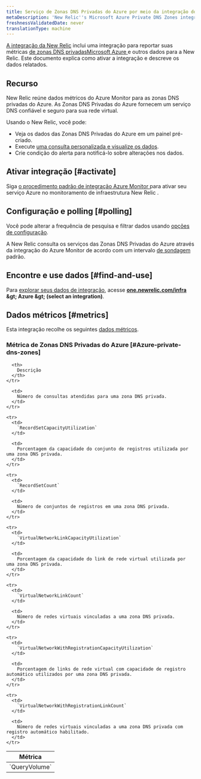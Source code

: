 ```yaml
---
title: Serviço de Zonas DNS Privadas do Azure por meio da integração do Azure Monitor
metaDescription: 'New Relic''s Microsoft Azure Private DNS Zones integration: what data it reports and how to enable it.'
freshnessValidatedDate: never
translationType: machine
---
```


[A integração da New Relic](/docs/infrastructure/introduction-infra-monitoring) inclui uma integração para reportar suas métricas [de zonas DNS privadasMicrosoft Azure ](https://learn.microsoft.com/en-us/azure/dns/private-dns-privatednszone/)e outros dados para a New Relic. Este documento explica como ativar a integração e descreve os dados relatados.

## Recurso

New Relic reúne dados métricos do Azure Monitor para as zonas DNS privadas do Azure. As Zonas DNS Privadas do Azure fornecem um serviço DNS confiável e seguro para sua rede virtual.

Usando o New Relic, você pode:

* Veja os dados das Zonas DNS Privadas do Azure em um painel pré-criado.
* Execute [uma consulta personalizada e visualize os dados](/docs/infrastructure/integrations-getting-started/getting-started/use-integration-data-new-relic-insights).
* Crie condição do alerta para notificá-lo sobre alterações nos dados.

## Ativar integração [#activate]

Siga [o procedimento padrão de integração Azure Monitor ](/docs/infrastructure/microsoft-azure-integrations/azure-integrations-list/azure-monitor)para ativar seu serviço Azure no monitoramento de infraestrutura New Relic .

## Configuração e polling [#polling]

Você pode alterar a frequência de pesquisa e filtrar dados usando [opções de configuração](/docs/infrastructure/microsoft-azure-integrations/azure-integrations-list/azure-monitor/#settings).

A New Relic consulta os serviços das Zonas DNS Privadas do Azure através da integração do Azure Monitor de acordo com um intervalo [de sondagem](/docs/infrastructure/microsoft-azure-integrations/azure-integrations-list/azure-monitor/#settings) padrão.

## Encontre e use dados [#find-and-use]

Para [explorar seus dados de integração](/docs/infrastructure/integrations/find-use-infrastructure-integration-data), acesse <DNT>**[one.newrelic.com/infra](https://one.newrelic.com/infra) &amp;gt; Azure &amp;gt; (select an integration)**</DNT>.

## Dados métricos [#metrics]

Esta integração recolhe os seguintes [dados métricos](/docs/infrastructure/integrations-getting-started/getting-started/understand-integration-data-data-types#metric).

### Métrica de Zonas DNS Privadas do Azure [#Azure-private-dns-zones]

<table>
  <thead>
    <tr>
      <th style={{ width: "300px" }}>
        Métrica
      </th>

      <th>
        Descrição
      </th>
    </tr>
  </thead>

  <tbody>
    <tr>
      <td>
        `QueryVolume`
      </td>

      <td>
        Número de consultas atendidas para uma zona DNS privada.
      </td>
    </tr>

    <tr>
      <td>
        `RecordSetCapacityUtilization`
      </td>

      <td>
        Porcentagem da capacidade do conjunto de registros utilizada por uma zona DNS privada.
      </td>
    </tr>

    <tr>
      <td>
        `RecordSetCount`
      </td>

      <td>
        Número de conjuntos de registros em uma zona DNS privada.
      </td>
    </tr>

    <tr>
      <td>
        `VirtualNetworkLinkCapacityUtilization`
      </td>

      <td>
        Porcentagem da capacidade do link de rede virtual utilizada por uma zona DNS privada.
      </td>
    </tr>

    <tr>
      <td>
        `VirtualNetworkLinkCount`
      </td>

      <td>
        Número de redes virtuais vinculadas a uma zona DNS privada.
      </td>
    </tr>

    <tr>
      <td>
        `VirtualNetworkWithRegistrationCapacityUtilization`
      </td>

      <td>
        Porcentagem de links de rede virtual com capacidade de registro automático utilizados por uma zona DNS privada.
      </td>
    </tr>

    <tr>
      <td>
        `VirtualNetworkWithRegistrationLinkCount`
      </td>

      <td>
        Número de redes virtuais vinculadas a uma zona DNS privada com registro automático habilitado.
      </td>
    </tr>
  </tbody>
</table>